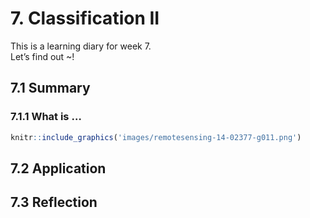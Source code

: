 # 7. Classification II {.unnumbered}

This is a learning diary for week 7.\
Let's find out \~!

## 7.1 Summary

### 7.1.1 What is ...

```r
knitr::include_graphics('images/remotesensing-14-02377-g011.png')
```

## 7.2 Application

## 7.3 Reflection
